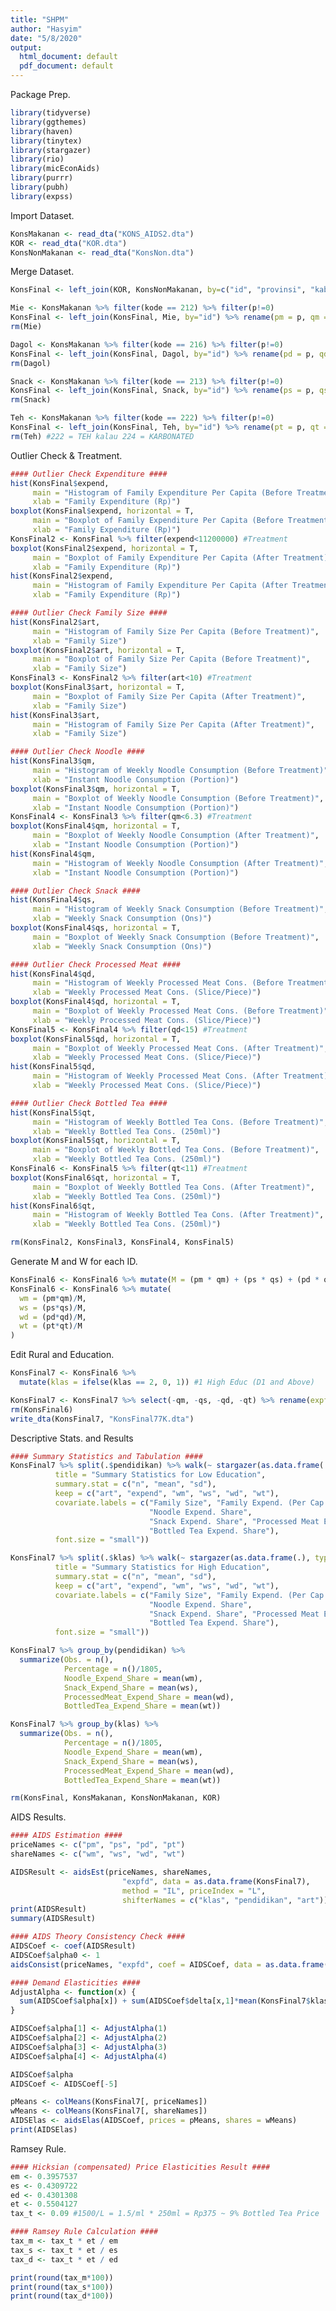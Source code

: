 ```yaml
---
title: "SHPM"
author: "Hasyim"
date: "5/8/2020"
output:
  html_document: default
  pdf_document: default
---
```


Package Prep.
```r
library(tidyverse)
library(ggthemes)
library(haven)
library(tinytex)
library(stargazer)
library(rio)
library(micEconAids)
library(purrr)
library(pubh)
library(expss)
```

Import Dataset.
```r
KonsMakanan <- read_dta("KONS_AIDS2.dta")
KOR <- read_dta("KOR.dta")
KonsNonMakanan <- read_dta("KonsNon.dta")
```

Merge Dataset.
```r
KonsFinal <- left_join(KOR, KonsNonMakanan, by=c("id", "provinsi", "kabupaten", "klas")) %>% select(-urut_art, -wert)

Mie <- KonsMakanan %>% filter(kode == 212) %>% filter(p!=0)
KonsFinal <- left_join(KonsFinal, Mie, by="id") %>% rename(pm = p, qm = q) %>% select(-kode) %>% drop_na()
rm(Mie)

Dagol <- KonsMakanan %>% filter(kode == 216) %>% filter(p!=0)
KonsFinal <- left_join(KonsFinal, Dagol, by="id") %>% rename(pd = p, qd = q) %>% select(-kode) %>% drop_na()
rm(Dagol)

Snack <- KonsMakanan %>% filter(kode == 213) %>% filter(p!=0)
KonsFinal <- left_join(KonsFinal, Snack, by="id") %>% rename(ps = p, qs = q) %>% select(-kode) %>% drop_na()
rm(Snack)

Teh <- KonsMakanan %>% filter(kode == 222) %>% filter(p!=0)
KonsFinal <- left_join(KonsFinal, Teh, by="id") %>% rename(pt = p, qt = q) %>% select(-kode) %>% drop_na()
rm(Teh) #222 = TEH kalau 224 = KARBONATED
```

Outlier Check & Treatment.
```r
#### Outlier Check Expenditure ####
hist(KonsFinal$expend,
     main = "Histogram of Family Expenditure Per Capita (Before Treatment)",
     xlab = "Family Expenditure (Rp)")
boxplot(KonsFinal$expend, horizontal = T,
     main = "Boxplot of Family Expenditure Per Capita (Before Treatment)",
     xlab = "Family Expenditure (Rp)")
KonsFinal2 <- KonsFinal %>% filter(expend<11200000) #Treatment
boxplot(KonsFinal2$expend, horizontal = T,
     main = "Boxplot of Family Expenditure Per Capita (After Treatment)",
     xlab = "Family Expenditure (Rp)")
hist(KonsFinal2$expend,
     main = "Histogram of Family Expenditure Per Capita (After Treatment)",
     xlab = "Family Expenditure (Rp)")

#### Outlier Check Family Size ####
hist(KonsFinal2$art,
     main = "Histogram of Family Size Per Capita (Before Treatment)",
     xlab = "Family Size")
boxplot(KonsFinal2$art, horizontal = T,
     main = "Boxplot of Family Size Per Capita (Before Treatment)",
     xlab = "Family Size")
KonsFinal3 <- KonsFinal2 %>% filter(art<10) #Treatment
boxplot(KonsFinal3$art, horizontal = T,
     main = "Boxplot of Family Size Per Capita (After Treatment)",
     xlab = "Family Size")
hist(KonsFinal3$art,
     main = "Histogram of Family Size Per Capita (After Treatment)",
     xlab = "Family Size")

#### Outlier Check Noodle ####
hist(KonsFinal3$qm,
     main = "Histogram of Weekly Noodle Consumption (Before Treatment)",
     xlab = "Instant Noodle Consumption (Portion)")
boxplot(KonsFinal3$qm, horizontal = T,
     main = "Boxplot of Weekly Noodle Consumption (Before Treatment)",
     xlab = "Instant Noodle Consumption (Portion)")
KonsFinal4 <- KonsFinal3 %>% filter(qm<6.3) #Treatment
boxplot(KonsFinal4$qm, horizontal = T,
     main = "Boxplot of Weekly Noodle Consumption (After Treatment)",
     xlab = "Instant Noodle Consumption (Portion)")
hist(KonsFinal4$qm,
     main = "Histogram of Weekly Noodle Consumption (After Treatment)",
     xlab = "Instant Noodle Consumption (Portion)")

#### Outlier Check Snack ####
hist(KonsFinal4$qs,
     main = "Histogram of Weekly Snack Consumption (Before Treatment)",
     xlab = "Weekly Snack Consumption (Ons)")
boxplot(KonsFinal4$qs, horizontal = T,
     main = "Boxplot of Weekly Snack Consumption (Before Treatment)",
     xlab = "Weekly Snack Consumption (Ons)")

#### Outlier Check Processed Meat ####
hist(KonsFinal4$qd,
     main = "Histogram of Weekly Processed Meat Cons. (Before Treatment)",
     xlab = "Weekly Processed Meat Cons. (Slice/Piece)")
boxplot(KonsFinal4$qd, horizontal = T,
     main = "Boxplot of Weekly Processed Meat Cons. (Before Treatment)",
     xlab = "Weekly Processed Meat Cons. (Slice/Piece)")
KonsFinal5 <- KonsFinal4 %>% filter(qd<15) #Treatment
boxplot(KonsFinal5$qd, horizontal = T,
     main = "Boxplot of Weekly Processed Meat Cons. (After Treatment)",
     xlab = "Weekly Processed Meat Cons. (Slice/Piece)")
hist(KonsFinal5$qd,
     main = "Histogram of Weekly Processed Meat Cons. (After Treatment)",
     xlab = "Weekly Processed Meat Cons. (Slice/Piece)")

#### Outlier Check Bottled Tea ####
hist(KonsFinal5$qt,
     main = "Histogram of Weekly Bottled Tea Cons. (Before Treatment)",
     xlab = "Weekly Bottled Tea Cons. (250ml)")
boxplot(KonsFinal5$qt, horizontal = T,
     main = "Boxplot of Weekly Bottled Tea Cons. (Before Treatment)",
     xlab = "Weekly Bottled Tea Cons. (250ml)")
KonsFinal6 <- KonsFinal5 %>% filter(qt<11) #Treatment
boxplot(KonsFinal6$qt, horizontal = T,
     main = "Boxplot of Weekly Bottled Tea Cons. (After Treatment)",
     xlab = "Weekly Bottled Tea Cons. (250ml)")
hist(KonsFinal6$qt,
     main = "Histogram of Weekly Bottled Tea Cons. (After Treatment)",
     xlab = "Weekly Bottled Tea Cons. (250ml)")

rm(KonsFinal2, KonsFinal3, KonsFinal4, KonsFinal5)
```

Generate M and W for each ID.
```r

KonsFinal6 <- KonsFinal6 %>% mutate(M = (pm * qm) + (ps * qs) + (pd * qd) + (pt * qt))
KonsFinal6 <- KonsFinal6 %>% mutate(
  wm = (pm*qm)/M,
  ws = (ps*qs)/M,
  wd = (pd*qd)/M,
  wt = (pt*qt)/M
)
```

Edit Rural and Education.
```r
KonsFinal7 <- KonsFinal6 %>% 
  mutate(klas = ifelse(klas == 2, 0, 1)) #1 High Educ (D1 and Above)

KonsFinal7 <- KonsFinal7 %>% select(-qm, -qs, -qd, -qt) %>% rename(expfd = M)
rm(KonsFinal6)
write_dta(KonsFinal7, "KonsFinal77K.dta")
```

Descriptive Stats. and Results
```r
#### Summary Statistics and Tabulation ####
KonsFinal7 %>% split(.$pendidikan) %>% walk(~ stargazer(as.data.frame(.), type = 'latex',
          title = "Summary Statistics for Low Education",
          summary.stat = c("n", "mean", "sd"),
          keep = c("art", "expend", "wm", "ws", "wd", "wt"),
          covariate.labels = c("Family Size", "Family Expend. (Per Cap.)",
                               "Noodle Expend. Share",
                               "Snack Expend. Share", "Processed Meat Expend. Share", 
                               "Bottled Tea Expend. Share"),
          font.size = "small"))

KonsFinal7 %>% split(.$klas) %>% walk(~ stargazer(as.data.frame(.), type = 'latex',
          title = "Summary Statistics for High Education",
          summary.stat = c("n", "mean", "sd"),
          keep = c("art", "expend", "wm", "ws", "wd", "wt"),
          covariate.labels = c("Family Size", "Family Expend. (Per Cap.)",
                               "Noodle Expend. Share",
                               "Snack Expend. Share", "Processed Meat Expend. Share", 
                               "Bottled Tea Expend. Share"),
          font.size = "small"))

KonsFinal7 %>% group_by(pendidikan) %>%
  summarize(Obs. = n(),
            Percentage = n()/1805,
            Noodle_Expend_Share = mean(wm),
            Snack_Expend_Share = mean(ws),
            ProcessedMeat_Expend_Share = mean(wd),
            BottledTea_Expend_Share = mean(wt))

KonsFinal7 %>% group_by(klas) %>%
  summarize(Obs. = n(),
            Percentage = n()/1805,
            Noodle_Expend_Share = mean(wm),
            Snack_Expend_Share = mean(ws),
            ProcessedMeat_Expend_Share = mean(wd),
            BottledTea_Expend_Share = mean(wt))

rm(KonsFinal, KonsMakanan, KonsNonMakanan, KOR)
```

AIDS Results.
```r
#### AIDS Estimation ####
priceNames <- c("pm", "ps", "pd", "pt")
shareNames <- c("wm", "ws", "wd", "wt")

AIDSResult <- aidsEst(priceNames, shareNames, 
                         "expfd", data = as.data.frame(KonsFinal7), 
                         method = "IL", priceIndex = "L",
                         shifterNames = c("klas", "pendidikan", "art"))
print(AIDSResult)
summary(AIDSResult)

#### AIDS Theory Consistency Check ####
AIDSCoef <- coef(AIDSResult)
AIDSCoef$alpha0 <- 1
aidsConsist(priceNames, "expfd", coef = AIDSCoef, data = as.data.frame(KonsFinal7))

#### Demand Elasticities ####
AdjustAlpha <- function(x) {
  sum(AIDSCoef$alpha[x]) + sum(AIDSCoef$delta[x,1]*mean(KonsFinal7$klas), AIDSCoef$delta[x,2]*mean(KonsFinal7$pendidikan), AIDSCoef$delta[x,3]*mean(KonsFinal7$art))
}

AIDSCoef$alpha[1] <- AdjustAlpha(1)
AIDSCoef$alpha[2] <- AdjustAlpha(2)
AIDSCoef$alpha[3] <- AdjustAlpha(3)
AIDSCoef$alpha[4] <- AdjustAlpha(4)

AIDSCoef$alpha
AIDSCoef <- AIDSCoef[-5]

pMeans <- colMeans(KonsFinal7[, priceNames])
wMeans <- colMeans(KonsFinal7[, shareNames])
AIDSElas <- aidsElas(AIDSCoef, prices = pMeans, shares = wMeans)
print(AIDSElas)

```

Ramsey Rule.
```r
#### Hicksian (compensated) Price Elasticities Result ####
em <- 0.3957537
es <- 0.4309722
ed <- 0.4301308
et <- 0.5504127
tax_t <- 0.09 #1500/L = 1.5/ml * 250ml = Rp375 ~ 9% Bottled Tea Price

#### Ramsey Rule Calculation ####
tax_m <- tax_t * et / em
tax_s <- tax_t * et / es
tax_d <- tax_t * et / ed

print(round(tax_m*100))
print(round(tax_s*100))
print(round(tax_d*100))
```





















